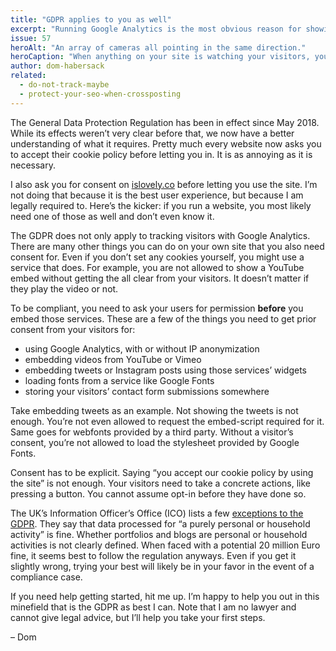 ```yaml
---
title: "GDPR applies to you as well"
excerpt: "Running Google Analytics is the most obvious reason for showing a consent form to visitors. There are many less obvious ones you also need consent for."
issue: 57
heroAlt: "An array of cameras all pointing in the same direction."
heroCaption: "When anything on your site is watching your visitors, you have to tell them who is watching."
author: dom-habersack
related:
  - do-not-track-maybe
  - protect-your-seo-when-crossposting
---
```

The General Data Protection Regulation has been in effect since May 2018. While its effects weren’t very clear before that, we now have a better understanding of what it requires. Pretty much every website now asks you to accept their cookie policy before letting you in. It is as annoying as it is necessary.

I also ask you for consent on [islovely.co](https://islovely.co) before letting you use the site. I’m not doing that because it is the best user experience, but because I am legally required to. Here’s the kicker: if you run a website, you most likely need one of those as well and don’t even know it.

The GDPR does not only apply to tracking visitors with Google Analytics. There are many other things you can do on your own site that you also need consent for. Even if you don’t set any cookies yourself, you might use a service that does. For example, you are not allowed to show a YouTube embed without getting the all clear from your visitors. It doesn’t matter if they play the video or not.

To be compliant, you need to ask your users for permission **before** you embed those services. These are a few of the things you need to get prior consent from your visitors for:

- using Google Analytics, with or without IP anonymization
- embedding videos from YouTube or Vimeo
- embedding tweets or Instagram posts using those services’ widgets
- loading fonts from a service like Google Fonts
- storing your visitors’ contact form submissions somewhere

Take embedding tweets as an example. Not showing the tweets is not enough. You’re not even allowed to request the embed-script required for it. Same goes for webfonts provided by a third party. Without a visitor’s consent, you’re not allowed to load the stylesheet provided by Google Fonts.

Consent has to be explicit. Saying “you accept our cookie policy by using the site” is not enough. Your visitors need to take a concrete actions, like pressing a button. You cannot assume opt-in before they have done so.

The UK’s Information Officer’s Office (ICO) lists a few [exceptions to the GDPR](https://ico.org.uk/for-organisations/guide-to-data-protection/guide-to-the-general-data-protection-regulation-gdpr/exemptions/?q=necessary). They say that data processed for “a purely personal or household activity” is fine. Whether portfolios and blogs are personal or household activities is not clearly defined. When faced with a potential 20 million Euro fine, it seems best to follow the regulation anyways. Even if you get it slightly wrong, trying your best will likely be in your favor in the event of a compliance case.

If you need help getting started, hit me up. I’m happy to help you out in this minefield that is the GDPR as best I can. Note that I am no lawyer and cannot give legal advice, but I’ll help you take your first steps.

– Dom
